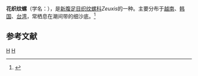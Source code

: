 {{Speciesbox
| taxon = Zeuxis castus
| binomial_authority = (Gould, 1850)
}}
'''花织纹螺'''（学名：''{{lang|la|Zeuxis castus}}''），是[[新腹足目|新腹足目]][[织纹螺科|织纹螺科]]''Zeuxis''的一种。主要分布于[[越南|越南]]、[[韩国|韩国]]、[[台湾|台湾]]，常栖息在潮间带的细沙底。<ref>{{cite web|url=http://shell.sinica.edu.tw/chinese/shellbase_detail.php?science_no=1047|title=国际贝库：花织纹螺|publisher=台湾贝类资料库|accessdate=2009-08-11}}</ref>

== 参考文献 ==
{{reflist}}

{{taxonbar}}
[[Category:_1850年描述的动物|H]]
[[Category:织纹螺科|H]]